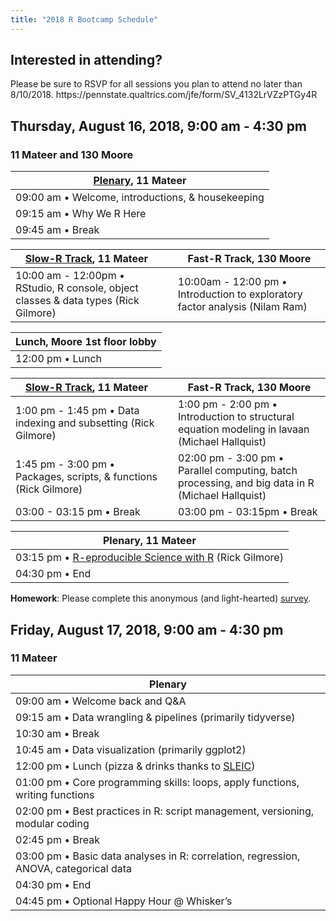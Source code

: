 ```yaml
---
title: "2018 R Bootcamp Schedule"
---
```


## Interested in attending?

Please be sure to RSVP for all sessions you plan to attend no later than 8/10/2018.
https://pennstate.qualtrics.com/jfe/form/SV_4132LrVZzPTGy4R

## Thursday, August 16, 2018, 9:00 am - 4:30 pm
### 11 Mateer and 130 Moore

| [Plenary](talks/bootcamp-day-1-intro.html), 11 Mateer |
|-------------------------------------------------------|
| 09:00 am • Welcome, introductions, & housekeeping     |
| 09:15 am • Why We R Here                              |
| 09:45 am • Break                                      |

| [Slow-R Track](talks/slow-r.html), 11 Mateer |  | Fast-R Track, 130 Moore |
|----------------------------------------------------------|-|----------------------------------------------------------|
| 10:00 am - 12:00pm • RStudio, R console, object classes & data types (Rick Gilmore)                |  | 10:00am - 12:00 pm • Introduction to exploratory factor analysis (Nilam Ram)  |

| Lunch, Moore 1st floor lobby                         |
|-------------------------------------------------------|
| 12:00 pm • Lunch |

| [Slow-R Track](talks/slow-r.html), 11 Mateer |  | Fast-R Track, 130 Moore |
|----------------------------------------------------------|-|----------------------------------------------------------|
| 1:00 pm - 1:45 pm • Data indexing and subsetting (Rick Gilmore) |  | 1:00 pm - 2:00 pm • Introduction to structural equation modeling in lavaan (Michael Hallquist)               |
| 1:45 pm - 3:00 pm • Packages, scripts, & functions (Rick Gilmore)| | 02:00 pm - 3:00 pm • Parallel computing, batch processing, and big data in R (Michael Hallquist)                |
| 03:00 - 03:15 pm • Break                  |  | 03:00 pm - 03:15pm • Break                 |

| Plenary, 11 Mateer                                     |
|-------------------------------------------------------|
| 03:15 pm • [R-eproducible Science with R](talks/r-eproducible-science.html) (Rick Gilmore) |
| 04:30 pm • End                                            |

**Homework**: Please complete this anonymous (and light-hearted) [survey](https://docs.google.com/forms/d/1l5OX8PcN_lfVn3ykr_PtHCzhRbWzMbxhqtgILD45zRg/edit).

## Friday, August 17, 2018, 9:00 am - 4:30 pm
### 11 Mateer

| Plenary                                   |
|-------------------------------------------------------|
| 09:00 am • Welcome back and Q&A |
| 09:15 am • Data wrangling & pipelines (primarily tidyverse)
| 10:30 am • Break |
| 10:45 am • Data visualization (primarily ggplot2) |
| 12:00 pm • Lunch (pizza & drinks thanks to [SLEIC](http://imaging.psu.edu)) 
| 01:00 pm • Core programming skills: loops, apply functions, writing functions |
| 02:00 pm • Best practices in R: script management, versioning, modular coding |
| 02:45 pm • Break |
| 03:00 pm • Basic data analyses in R: correlation, regression, ANOVA, categorical data | 
| 04:30 pm • End |
| 04:45 pm • Optional Happy Hour @ Whisker's |